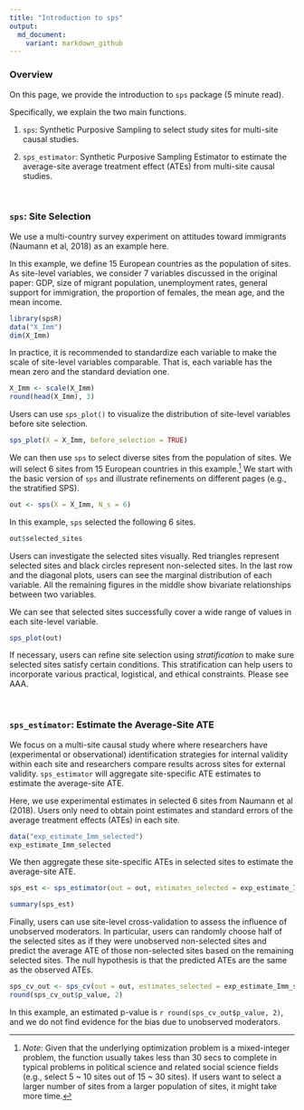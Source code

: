 ```yaml
---
title: "Introduction to sps"
output: 
  md_document:
    variant: markdown_github
---
```


### Overview 

On this page, we provide the introduction to `sps` package (5 minute read). 

Specifically, we explain the two main functions. 

1. `sps`: Synthetic Purposive Sampling to select study sites for multi-site causal studies. 

2. `sps_estimator`: Synthetic Purposive Sampling Estimator to estimate the average-site average treatment effect (ATEs) from multi-site causal studies. 

<br>


### `sps`: Site Selection

We use a multi-country survey experiment on attitudes toward immigrants (Naumann et al, 2018) as an example here. 

In this example, we define 15 European countries as the population of sites. As site-level variables, we consider 7 variables discussed in the original paper: GDP, size of migrant population, unemployment rates, general support for immigration, the proportion of females, the mean age, and the mean income. 

```r
library(spsR)
data("X_Imm")
dim(X_Imm)
```

In practice, it is recommended to standardize each variable to make the scale of site-level variables comparable. That is, each variable has the mean zero and the standard deviation one.  

```r
X_Imm <- scale(X_Imm)
round(head(X_Imm), 3)
```

Users can use `sps_plot()` to visualize the distribution of site-level variables before site selection. 

```r
sps_plot(X = X_Imm, before_selection = TRUE)
```

We can then use `sps` to select diverse sites from the population of sites. We will select 6 sites from 15 European countries in this example.^[*Note*: Given that the underlying optimization problem is a mixed-integer problem, the function usually takes less than 30 secs to complete in typical problems in political science and related social science fields (e.g., select 5 ~ 10 sites out of 15 ~ 30 sites). If users want to select a larger number of sites from a larger population of sites, it might take more time.] We start with the basic version of `sps` and illustrate refinements on different pages (e.g., the stratified SPS). 

```r
out <- sps(X = X_Imm, N_s = 6)
```

In this example, `sps` selected the following 6 sites.

```r
out$selected_sites
```

Users can investigate the selected sites visually. Red triangles represent selected sites and black circles represent non-selected sites. In the last row and the diagonal plots, users can see the marginal distribution of each variable. All the remaining figures in the middle show bivariate relationships between two variables. 

We can see that selected sites successfully cover a wide range of values in each site-level variable. 

```r
sps_plot(out)
```

If necessary, users can refine site selection using *stratification* to make sure selected sites satisfy certain conditions. This stratification can help users to incorporate various practical, logistical, and ethical constraints. Please see AAA. 

<br>


### `sps_estimator`: Estimate the Average-Site ATE

We focus on a multi-site causal study where where researchers have (experimental or observational) identification strategies for internal validity within each site and researchers compare results across sites for external validity. `sps_estimator` will aggregate site-specific ATE estimates to estimate the average-site ATE. 

Here, we use experimental estimates in selected 6 sites from Naumann et al (2018). Users only need to obtain point estimates and standard errors of the average treatment effects (ATEs) in each site. 

```r
data("exp_estimate_Imm_selected")
exp_estimate_Imm_selected
```

We then aggregate these site-specific ATEs in selected sites to estimate the average-site ATE. 

```r
sps_est <- sps_estimator(out = out, estimates_selected = exp_estimate_Imm_selected)

summary(sps_est)
```

Finally, users can use site-level cross-validation to assess the influence of unobserved moderators. In particular, users can randomly choose half of the selected sites as if they were unobserved non-selected sites and predict the average ATE of those non-selected sites based on the remaining selected sites. The null hypothesis is that the predicted ATEs are the same as the observed ATEs. 

```r
sps_cv_out <- sps_cv(out = out, estimates_selected = exp_estimate_Imm_selected)
round(sps_cv_out$p_value, 2)
```

In this example, an estimated p-value is `r round(sps_cv_out$p_value, 2)`, and we do not find evidence for the bias due to unobserved moderators. 
